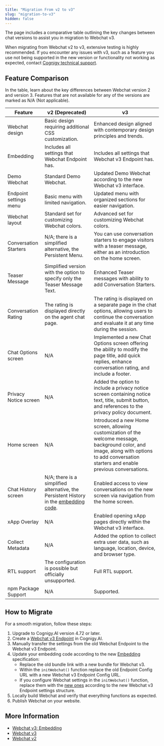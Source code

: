 ```yaml
---
title: "Migration From v2 to v3"
slug: "migration-to-v3"
hidden: false
---
```



<WebchatDeprecationWebchatV2/>

The page includes a comparative table outlining the key changes between chat versions to assist you in migration to Webchat v3.

When migrating from Webchat v2 to v3, extensive testing is highly recommended. If you encounter any issues with v3, such as a feature you use not being supported in the new version or functionality not working as expected, contact [Cognigy technical support](/help/get-help).

## Feature Comparison

In the table, learn about the key differences between Webchat version 2 and version 3.
Features that are not available for any of the versions are marked as N/A (Not applicable).

| Feature                | v2 (Deprecated)                                                                                                                                                          | v3                                                                                                                                                                                            |
|------------------------|--------------------------------------------------------------------------------------------------------------------------------------------------------------------------|-----------------------------------------------------------------------------------------------------------------------------------------------------------------------------------------------|
| Webchat design         | Basic design requiring additional CSS customization.                                                                                                                     | Enhanced design aligned with contemporary design principles and trends.                                                                                                                       |
| Embedding              | Includes all settings that Webchat Endpoint has.                                                                                                                         | Includes all settings that Webchat v3 Endpoint has.                                                                                                                                           |
| Demo Webchat           | Standard Demo Webchat.                                                                                                                                                   | Updated Demo Webchat according to the new Webchat v3 interface.                                                                                                                               |
| Endpoint settings menu | Basic menu with limited navigation.                                                                                                                                      | Updated menu with organized sections for easier navigation.                                                                                                                                   |
| Webchat layout         | Standard set for customizing Webchat colors.                                                                                                                             | Advanced set for customizing Webchat colors.                                                                                                                                                  |
| Conversation Starters  | N/A; there is a simplified alternative, the Persistent Menu.                                                                                                             | You can use conversation starters to engage visitors with a teaser message, either as an introduction on the home screen.                                                                     |
| Teaser Message         | Simplified version with the option to specify only the Teaser Message Text.                                                                                              | Enhanced Teaser messages with ability to add Conversation Starters.                                                                                                                           |
| Conversation Rating    | The rating is displayed directly on the agent chat page.                                                                                                                 | The rating is displayed on a separate page in the chat options, allowing users to continue the conversation and evaluate it at any time during the session.                                   |
| Chat Options screen    | N/A                                                                                                                                                                      | Implemented a new Chat Options screen offering the ability to modify the page title, add quick replies, enhance conversation rating, and include a footer.                                    |
| Privacy Notice screen  | N/A                                                                                                                                                                      | Added the option to include a privacy notice screen containing notice text, title, submit button, and references to the privacy policy document.                                              |
| Home screen            | N/A                                                                                                                                                                      | Introduced a new Home screen, allowing customization of the welcome message, background color, and image, along with options to add conversation starters and enable previous conversations.  |
| Chat History screen    | N/A; there is a simplified alternative, the Persistent History in the [embedding code](https://github.com/Cognigy/WebchatWidget/blob/master/docs/persistent-history.md). | Enabled access to view conversations on the new screen via navigation from the home screen.                                                                                                   |
| xApp Overlay           | N/A                                                                                                                                                                      | Enabled opening xApp pages directly within the Webchat v3 interface.                                                                                                                          |
| Collect Metadata       | N/A                                                                                                                                                                      | Added the option to collect extra user data, such as language, location, device, and browser type.                                                                                            |
| RTL support            | The configuration is possible but officially unsupported.                                                                                                                | Full RTL support.                                                                                                                                                                             |
| npm Package Support    | N/A                                                                                                                                                                      | Supported.                                                                                                                                                                                    |

## How to Migrate

For a smooth migration, follow these steps:

1. Upgrade to Cognigy.AI version 4.72 or later.
2. Create a [Webchat v3 Endpoint](/webchat/v3/configuration) in Cognigy.AI.
3. Manually transfer the settings from the old Webchat Endpoint to the Webchat v3 Endpoint.
4. Update your embedding code according to the new [Embedding](https://github.com/Cognigy/Webchat/blob/main/docs/embedding.md) specification:
    - Replace the old bundle link with a new bundle for Webchat v3.
    - Within the `initWebchat()` function replace the old Endpoint Config URL with a new Webchat v3 Endpoint Config URL.
    - If you configure Webchat settings in the `initWebchat()` function, replace them with the [new ones](https://github.com/Cognigy/Webchat/blob/main/docs/embedding.md#client-side-configuration) according to the new Webchat v3 Endpoint settings structure.
5. Locally build Webchat and verify that everything functions as expected.
6. Publish Webchat on your website.

## More Information

- [Webchat v3: Embedding](/webchat/v3/embedding/hosted-script)
- [Webchat v3](/webchat/v3/overview)
- [Webchat v2](/webchat/v2/overview)